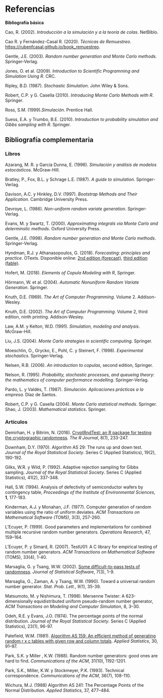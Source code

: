 # Referencias {-}

<!-- 
`r if (knitr:::is_html_output()) '# Referencias {-}'`
-->

**Bibliografía básica**

Cao, R. (2002). *Introducción a la simulación y a la teoría de colas*. NetBiblo.

Cao R. y Fernández-Casal R. (2020). *Técnicas de Remuestreo*. <https://rubenfcasal.github.io/book_remuestreo>.

Gentle, J.E. (2003). *Random number generation and Monte Carlo methods*. Springer‐Verlag.

Jones, O. et al. (2009). *Introduction to Scientific Programming and Simulation Using R*. CRC. 

Ripley, B.D. (1987). *Stochastic Simulation*. John Wiley & Sons. 

Robert, C.P. y G. Casella (2010). *Introducing Monte Carlo Methods with R*. Springer. 

Ross, S.M. (1999).*Simulación*. Prentice Hall.

Suess, E.A. y Trumbo, B.E. (2010). *Introduction to probability simulation and Gibbs sampling with R*. Springer.


## Bibliografía complementaria {-}

### Libros {-}

Azarang, M. R. y García Dunna, E. (1996). *Simulación y análisis de modelos estocásticos*. McGraw-Hill.

Bratley, P., Fox, B.L. y Schrage L.E. (1987). *A guide to simulation*. Springer-Verlag.

Davison, A.C. y Hinkley, D.V. (1997). *Bootstrap Methods and Their Application*. Cambridge University Press.

Devroye, L. (1986). *Non-uniform random variate generation*. Springer-Verlag.

Evans, M. y Swartz, T. (2000). *Approximating integrals via Monte Carlo and determinstic methods*. Oxford University Press. 

Gentle, J.E. (1998). *Random number generation and Monte Carlo methods*. Springer-Verlag.

Hyndman, R.J. y Athanasopoulos, G. (2018). *Forecasting: principles and practice*. OTexts. 
Disponible online: [2nd edition (forecast)](https://otexts.com/fpp2), [third edition (fable)](https://otexts.com/fpp3).

Hofert, M. (2018). *Elements of Copula Modeling with R*, Springer.

Hörmann, W. et al. (2004). *Automatic Nonuniform Random Variate Generation*. Springer. 

Knuth, D.E. (1969). *The Art of Computer Programming*. Volume 2. Addison-Wesley.

Knuth, D.E. (2002). *The Art of Computer Programming*. Volume 2, third edition, ninth printing. Addison-Wesley.

Law, A.M. y Kelton, W.D. (1991). *Simulation, modeling and analysis*. McGraw-Hill.

Liu, J.S. (2004). *Monte Carlo strategies in scientific computing*. Springer. 

Moeschlin, O., Grycko, E., Pohl, C. y Steinert, F. (1998). *Experimental stochastics*. Springer-Verlag.

Nelsen, R.B. (2006). *An introduction to copulas*, second edition, Springer.

Nelson, R. (1995). *Probability, stochastic processes, and queueing theory: the mathematics of computer performance modelling*. Springer-Verlag.

Pardo, L. y Valdés, T. (1987). *Simulación. Aplicaciones prácticas a la empresa*. Díaz de Santos.

Robert, C.P. y G. Casella (2004). *Monte Carlo statistical methods*. Springer. 
Shao, J. (2003). *Mathematical statistics*. Springer.


### Artículos {-}

Demirhan, H. y Bitirim, N. (2016). [CryptRndTest: an R package for testing the cryptographic randomness](https://journal.r-project.org/archive/2016/RJ-2016-016/index.html). *The R Journal*, 8(1), 233-247.

Downham, D.Y. (1970). Algorithm AS 29: The runs up and down test. *Journal of the Royal Statistical Society*. Series C (Applied Statistics), 19(2), 190-192.

Gilks, W.R. y Wild, P. (1992). Adaptive rejection sampling for Gibbs sampling. *Journal of the Royal Statistical Society*. Series C (Applied Statistics), 41(2), 337-348.

Hall, S.W. (1994). Analysis of defectivity of semiconductor wafers by contingency table, *Proceedings of the Institute of Environmental Sciences*, **1**, 177-183.

Kinderman, A.J. y Monahan, J.F. (1977). Computer generation of random variables using the ratio of uniform deviates. *ACM Transactions on Mathematical Software (TOMS)*, 3(3), 257-260.

L'Ecuyer, P. (1999). Good parameters and implementations for combined multiple recursive random number generators. *Operations Research*, 47, 159–164.

L'Ecuyer, P. y Simard, R. (2007). TestU01: A C library for empirical testing of random number generators. *ACM Transactions on Mathematical Software* (TOMS), 33(4), 1-40.

Marsaglia, G. y Tsang, W.W. (2002). [Some difficult-to-pass tests of randomness](http://www.jstatsoft.org/v07/i03). *Journal of Statistical Software*, 7(3), 1-9.    

Marsaglia, G., Zaman, A. y Tsang, W.W. (1990). Toward a universal random number generator. *Stat. Prob. Lett.*, 9(1), 35-39.

Matsumoto, M. y Nishimura, T. (1998). Mersenne Twister: A 623-dimensionally equidistributed uniform pseudo-random number generator, *ACM Transactions on Modeling and Computer Simulation*, 8, 3–30.

Odeh, R.E. y Evans, J.O. (1974). The percentage points of the normal distribution. *Journal of the Royal Statistical Society*. Series C (Applied Statistics), 23(1), 96-97.

Patefield, W.M. (1981). [Algorithm AS 159: An efficient method of generating random r x c tables with given row and column totals](https://doi.org/10.2307/2346669). *Applied Statistics*, 30, 91–97.

Park, S.K. y Miller , K.W. (1988). Random number generators: good ones are hard to find. *Communications of the ACM*, 31(10), 1192-1201.

Park, S.K., Miller, K.W. y Stockmeyer, P.K. (1993). Technical correspondence. *Communications of the ACM*, 36(7), 108-110. 

Wichura, M.J. (1988) Algorithm AS 241: The Percentage Points of the Normal Distribution. *Applied Statistics*, 37, 477–484.



